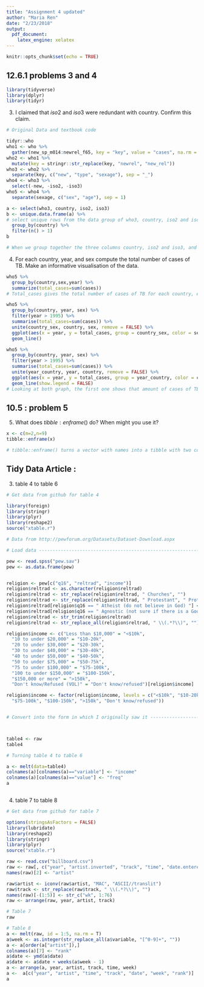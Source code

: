 ```yaml
---
title: "Assignment 4 updated"
author: "Maria Ren"
date: "2/23/2018"
output: 
  pdf_document: 
    latex_engine: xelatex
---
```


```r
knitr::opts_chunk$set(echo = TRUE)
```


## 12.6.1 problems 3 and 4

```r
library(tidyverse)
library(dplyr)
library(tidyr)
```

(3) I claimed that $iso2$ and $iso3$ were redundant with country. Confirm this claim.

```r
# Original Data and textbook code

tidyr::who
who1 <- who %>%
  gather(new_sp_m014:newrel_f65, key = "key", value = "cases", na.rm = TRUE)
who2 <- who1 %>%
  mutate(key = stringr::str_replace(key, "newrel", "new_rel"))
who3 <- who2 %>%
  separate(key, c("new", "type", "sexage"), sep = "_")
who4 <- who3 %>%
  select(-new, -iso2, -iso3)
who5 <- who4 %>%
  separate(sexage, c("sex", "age"), sep = 1)
```


```r
a <- select(who3, country, iso2, iso3)
b <- unique.data.frame(a) %>%
# select unique rows from the data group of who3, country, iso2 and iso3
  group_by(country) %>%
  filter(n() > 1)
b

# When we group together the three columns country, iso2 and iso3, and try to find unique rows from the data, we found that none of the values in the columns have different values from each other, therefore these three columns are redundant.
```

(4) For each country, year, and sex compute the total number of cases of TB. Make an informative visualisation of the data.

```r

who5 %>%
  group_by(country,sex,year) %>%
  summarize(total_cases=sum(cases))
# Total_cases gives the total number of cases of TB for each country, each sex in each year

```

```r

who5 %>%
  group_by(country, year, sex) %>%
  filter(year > 1995) %>%
  summarise(total_cases=sum(cases)) %>%
  unite(country_sex, country, sex, remove = FALSE) %>%
  ggplot(aes(x = year, y = total_cases, group = country_sex, color = sex)) +
  geom_line()

who5 %>%
  group_by(country, year, sex) %>%
  filter(year > 1995) %>%
  summarise(total_cases=sum(cases)) %>%
  unite(year_country, year, country, remove = FALSE) %>%
  ggplot(aes(x = year, y = total_cases, group = year_country, color = country)) +
  geom_line(show.legend = FALSE)
# Looking at both graph, the first one shows that amount of cases of TB found in male seems to be more than female. From the second graph, we can see that the number of TB cases is especially high around the year of 2007
```

## 10.5 : problem 5

(5) What does $tibble:enframe()$ do? When might you use it?

```r
x <- c(m=2,n=9)
tibble::enframe(x)

# tibble::enframe() turns a vector with names into a tibble with two columns,as shown from above. You can use it when you have a named data vector,and you want to add that to another data frame.

```


## Tidy Data Article :

3) table 4 to table 6

```r

# Get data from github for table 4

library(foreign)
library(stringr)
library(plyr)
library(reshape2)
source("xtable.r")

# Data from http://pewforum.org/Datasets/Dataset-Download.aspx

# Load data -----------------------------------------------------------------

pew <- read.spss("pew.sav")
pew <- as.data.frame(pew)


religion <- pew[c("q16", "reltrad", "income")]
religion$reltrad <- as.character(religion$reltrad)
religion$reltrad <- str_replace(religion$reltrad, " Churches", "")
religion$reltrad <- str_replace(religion$reltrad, " Protestant", " Prot")
religion$reltrad[religion$q16 == " Atheist (do not believe in God) "] <- "Atheist"
religion$reltrad[religion$q16 == " Agnostic (not sure if there is a God) "] <- "Agnostic"
religion$reltrad <- str_trim(religion$reltrad)
religion$reltrad <- str_replace_all(religion$reltrad, " \\(.*?\\)", "")

religion$income <- c("Less than $10,000" = "<$10k",
  "10 to under $20,000" = "$10-20k",
  "20 to under $30,000" = "$20-30k",
  "30 to under $40,000" = "$30-40k",
  "40 to under $50,000" = "$40-50k",
  "50 to under $75,000" = "$50-75k",
  "75 to under $100,000" = "$75-100k",
  "100 to under $150,000" = "$100-150k",
  "$150,000 or more" = ">150k",
  "Don't know/Refused (VOL)" = "Don't know/refused")[religion$income]

religion$income <- factor(religion$income, levels = c("<$10k", "$10-20k", "$20-30k", "$30-40k", "$40-50k", "$50-75k",
  "$75-100k", "$100-150k", ">150k", "Don't know/refused"))


# Convert into the form in which I originally saw it -------------------------



table4 <- raw
table4
```

```r

# Turning table 4 to table 6

a <- melt(data=table4)
colnames(a)[colnames(a)=="variable"] <- "income"
colnames(a)[colnames(a)=="value"] <- "freq"
a



```




4) table 7 to table 8


```r
# Get data from github for table 7

options(stringsAsFactors = FALSE)
library(lubridate)
library(reshape2)
library(stringr)
library(plyr)
source("xtable.r")

raw <- read.csv("billboard.csv")
raw <- raw[, c("year", "artist.inverted", "track", "time", "date.entered", "x1st.week", "x2nd.week", "x3rd.week", "x4th.week", "x5th.week", "x6th.week", "x7th.week", "x8th.week", "x9th.week", "x10th.week", "x11th.week", "x12th.week", "x13th.week", "x14th.week", "x15th.week", "x16th.week", "x17th.week", "x18th.week", "x19th.week", "x20th.week", "x21st.week", "x22nd.week", "x23rd.week", "x24th.week", "x25th.week", "x26th.week", "x27th.week", "x28th.week", "x29th.week", "x30th.week", "x31st.week", "x32nd.week", "x33rd.week", "x34th.week", "x35th.week", "x36th.week", "x37th.week", "x38th.week", "x39th.week", "x40th.week", "x41st.week", "x42nd.week", "x43rd.week", "x44th.week", "x45th.week", "x46th.week", "x47th.week", "x48th.week", "x49th.week", "x50th.week", "x51st.week", "x52nd.week", "x53rd.week", "x54th.week", "x55th.week", "x56th.week", "x57th.week", "x58th.week", "x59th.week", "x60th.week", "x61st.week", "x62nd.week", "x63rd.week", "x64th.week", "x65th.week", "x66th.week", "x67th.week", "x68th.week", "x69th.week", "x70th.week", "x71st.week", "x72nd.week", "x73rd.week", "x74th.week", "x75th.week", "x76th.week")]
names(raw)[2] <- "artist"

raw$artist <- iconv(raw$artist, "MAC", "ASCII//translit")
raw$track <- str_replace(raw$track, " \\(.*?\\)", "")
names(raw)[-(1:5)] <- str_c("wk", 1:76)
raw <- arrange(raw, year, artist, track)


```

```r

# Table 7
raw

```



```r
# Table 8
a <- melt(raw, id = 1:5, na.rm = T)
a$week <- as.integer(str_replace_all(a$variable, "[^0-9]+", ""))
a <- a[order(a["artist"]),]
colnames(a)[7] <- "rank"
a$date <- ymd(a$date)
a$date <- a$date + weeks(a$week - 1)
a <- arrange(a, year, artist, track, time, week)
a <-  a[c("year", "artist", "time", "track", "date", "week", "rank")]
a
```


